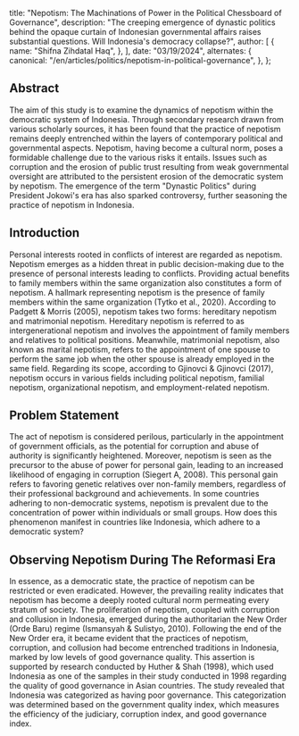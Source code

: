   title:
    "Nepotism: The Machinations of Power in the Political Chessboard of Governance",
  description:
    "The creeping emergence of dynastic politics behind the opaque curtain of Indonesian governmental affairs raises substantial questions. Will Indonesia's democracy collapse?",
  author: [
    {
      name: "Shifna Zihdatal Haq",
    },
  ],
  date: "03/19/2024",
  alternates: {
    canonical: "/en/articles/politics/nepotism-in-political-governance",
  },
};

## Abstract

The aim of this study is to examine the dynamics of nepotism within the democratic system of Indonesia.
Through secondary research drawn from various scholarly sources, it has been found that the practice of
nepotism remains deeply entrenched within the layers of contemporary political and governmental aspects.
Nepotism, having become a cultural norm, poses a formidable challenge due to the various risks it entails.
Issues such as corruption and the erosion of public trust resulting from weak governmental oversight are
attributed to the persistent erosion of the democratic system by nepotism. The emergence of the term
"Dynastic Politics" during President Jokowi's era has also sparked controversy, further seasoning the
practice of nepotism in Indonesia.

## Introduction

Personal interests rooted in conflicts of interest are regarded as nepotism. Nepotism emerges as a
hidden threat in public decision-making due to the presence of personal interests leading to conflicts.
Providing actual benefits to family members within the same organization also constitutes a form of
nepotism. A hallmark representing nepotism is the presence of family members within the same
organization (Tytko et al., 2020). According to Padgett & Morris (2005), nepotism takes two forms:
hereditary nepotism and matrimonial nepotism. Hereditary nepotism is referred to as intergenerational
nepotism and involves the appointment of family members and relatives to political positions.
Meanwhile, matrimonial nepotism, also known as marital nepotism, refers to the appointment of one spouse
to perform the same job when the other spouse is already employed in the same field. Regarding its
scope, according to Gjinovci & Gjinovci (2017), nepotism occurs in various fields including political
nepotism, familial nepotism, organizational nepotism, and employment-related nepotism.

## Problem Statement

The act of nepotism is considered perilous, particularly in the appointment of government officials, as the
potential for corruption and abuse of authority is significantly heightened. Moreover, nepotism is seen as
the precursor to the abuse of power for personal gain, leading to an increased likelihood of engaging in
corruption (Siegert A, 2008). This personal gain refers to favoring genetic relatives over non-family members,
regardless of their professional background and achievements. In some countries adhering to non-democratic systems,
nepotism is prevalent due to the concentration of power within individuals or small groups. How does this phenomenon
manifest in countries like Indonesia, which adhere to a democratic system?

## Observing Nepotism During The Reformasi Era

In essence, as a democratic state, the practice of nepotism can be restricted or even eradicated. However,
the prevailing reality indicates that nepotism has become a deeply rooted cultural norm permeating every
stratum of society. The proliferation of nepotism, coupled with corruption and collusion in Indonesia, emerged
during the authoritarian the New Order (Orde Baru) regime (Ismansyah & Sulistyo, 2010). Following the end of
the New Order era, it became evident that the practices of nepotism, corruption, and collusion had become
entrenched traditions in Indonesia, marked by low levels of good governance quality. This assertion is
supported by research conducted by Huther & Shah (1998), which used Indonesia as one of the samples in
their study conducted in 1998 regarding the quality of good governance in Asian countries. The study revealed
that Indonesia was categorized as having poor governance. This categorization was determined based on the
government quality index, which measures the efficiency of the judiciary, corruption index, and good governance
index.
